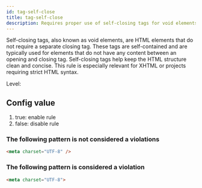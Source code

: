 ```yaml
---
id: tag-self-close
title: tag-self-close
description: Requires proper use of self-closing tags for void elements to maintain valid HTML structure.
---
```


Self-closing tags, also known as void elements, are HTML elements that do not require a separate closing tag. These tags are self-contained and are typically used for elements that do not have any content between an opening and closing tag. Self-closing tags help keep the HTML structure clean and concise. This rule is especially relevant for XHTML or projects requiring strict HTML syntax.

Level: <Badge text="Warning" variant="caution" />

## Config value

1. true: enable rule
2. false: disable rule


### The following pattern is **not** considered a violations

```html
<meta charset="UTF-8" />
```


### The following pattern is considered a violation

```html
<meta charset="UTF-8">
```
